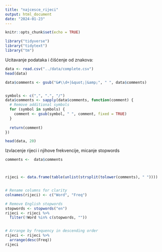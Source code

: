 ```yaml
---
title: "najcesce_rijeci"
output: html_document
date: "2024-01-23"
---
```


```r
knitr::opts_chunk$set(echo = TRUE)

library("tidyverse")
library("tidytext")
library("tm")
```

Ucitavanje podataka i čišćenje od znakova:

```r
data <- read.csv("../data/complete.csv")
head(data)

data$comments <- gsub("&#\\d+|&quot;|&amp;", " ", data$comments)


symbols <- c(",", ".", "/")
data$comments <- sapply(data$comments, function(comment) {
  # Remove additional symbols
  for (symbol in symbols) {
    comment <- gsub(symbol, " ", comment, fixed = TRUE)
  }
  
  return(comment)
})

head(data, 20)
```

Izvlacenje rijeci i njihove frekvencije, micanje stopwords

```r

comments <-  data$comments



rijeci <- data.frame(table(unlist(strsplit(tolower(comments), " "))))


# Rename columns for clarity
colnames(rijeci) <- c("Word", "Freq")

# Remove English stopwords
stopwords <- stopwords("en")
rijeci <- rijeci %>%
  filter(!Word %in% c(stopwords, ""))


# Arrange by frequency in descending order
rijeci <- rijeci %>%
  arrange(desc(Freq))
rijeci
```

